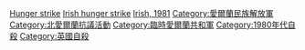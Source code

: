 {{CatAutoTOC}}

[[Category:1981年北愛爾蘭|Hunger strike]]
[[Category:1981年抗議|Irish hunger strike]]
[[Category:絕食抗議|Irish, 1981]]
[[Category:愛爾蘭民族解放軍|Category:愛爾蘭民族解放軍]]
[[Category:北愛爾蘭抗議活動|Category:北愛爾蘭抗議活動]]
[[Category:臨時愛爾蘭共和軍|Category:臨時愛爾蘭共和軍]]
[[Category:1980年代自殺|Category:1980年代自殺]]
[[Category:英國自殺|Category:英國自殺]]